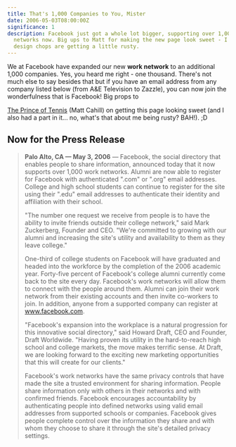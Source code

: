 ```yaml
---
title: That's 1,000 Companies to You, Mister
date: 2006-05-03T08:00:00Z
significance: 1
description: Facebook just got a whole lot bigger, supporting over 1,000 work
  networks now. Big ups to Matt for making the new page look sweet - I guess my
  design chops are getting a little rusty.
---
```


We at Facebook have expanded our new **work network** to an additional 1,000 companies. Yes, you heard me right - one thousand. There's not much else to say besides that but if you have an email address from any company listed below (from A&E Television to Zazzle), you can now join the wonderfulness that is Facebook! Big props to

[The Prince of Tennis][1] (Matt Cahill) on getting this page looking sweet (and I also had a part in it... no, what's that about me being rusty? BAH!). ;D

## Now for the Press Release

> **Palo Alto, CA — May 3, 2006** — Facebook, the social directory that enables people to share information, announced today that it now supports over 1,000 work networks. Alumni are now able to register for Facebook with authenticated ".com" or ".org" email addresses. College and high school students can continue to register for the site using their ".edu" email addresses to authenticate their identity and affiliation with their school.
>
> "The number one request we receive from people is to have the ability to invite friends outside their college network," said Mark Zuckerberg, Founder and CEO. "We're committed to growing with our alumni and increasing the site's utility and availability to them as they leave college."
>
> One-third of college students on Facebook will have graduated and headed into the workforce by the completion of the 2006 academic year. Forty-five percent of Facebook's college alumni currently come back to the site every day. Facebook's work networks will allow them to connect with the people around them. Alumni can join their work network from their existing accounts and then invite co-workers to join. In addition, anyone from a supported company can register at www.facebook.com.
>
> "Facebook's expansion into the workplace is a natural progression for this innovative social directory," said Howard Draft, CEO and Founder, Draft Worldwide. "Having proven its utility in the hard-to-reach high school and college markets, the move makes terrific sense. At Draft, we are looking forward to the exciting new marketing opportunities that this will create for our clients."
>
> Facebook's work networks have the same privacy controls that have made the site a trusted environment for sharing information. People share information only with others in their networks and with confirmed friends. Facebook encourages accountability by authenticating people into defined networks using valid email addresses from supported schools or companies. Facebook gives people complete control over the information they share and with whom they choose to share it through the site's detailed privacy settings.

[1]: http://matthewcahill.com/

